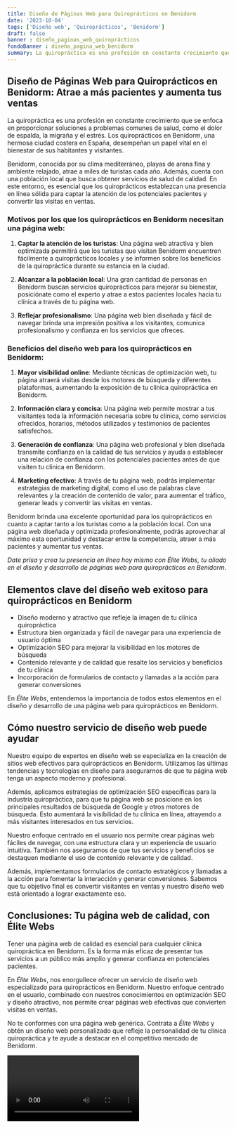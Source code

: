 ```yaml
---
title: Diseño de Páginas Web para Quiroprácticos en Benidorm
date: '2023-10-04'
tags: ['Diseño web', 'Quiroprácticos', 'Benidorm']
draft: false
banner : diseño_paginas_web_quiroprácticos
fondoBanner : diseño_pagina_web_benidorm
summary: La quiropráctica es una profesión en constante crecimiento que se enfoca en proporcionar soluciones a problemas comunes de salud, como el dolor de espalda, la migraña y el estrés. Los quiroprácticos en Benidorm, una hermosa ciudad costera en España, desempeñan un papel vital en el bienestar de sus habitantes y visitantes.
---
```


## Diseño de Páginas Web para Quiroprácticos en Benidorm: Atrae a más pacientes y aumenta tus ventas

La quiropráctica es una profesión en constante crecimiento que se enfoca en proporcionar soluciones a problemas comunes de salud, como el dolor de espalda, la migraña y el estrés. Los quiroprácticos en Benidorm, una hermosa ciudad costera en España, desempeñan un papel vital en el bienestar de sus habitantes y visitantes.

Benidorm, conocida por su clima mediterráneo, playas de arena fina y ambiente relajado, atrae a miles de turistas cada año. Además, cuenta con una población local que busca obtener servicios de salud de calidad. En este entorno, es esencial que los quiroprácticos establezcan una presencia en línea sólida para captar la atención de los potenciales pacientes y convertir las visitas en ventas.

### Motivos por los que los quiroprácticos en Benidorm necesitan una página web:

1. **Captar la atención de los turistas**: Una página web atractiva y bien optimizada permitirá que los turistas que visitan Benidorm encuentren fácilmente a quiroprácticos locales y se informen sobre los beneficios de la quiropráctica durante su estancia en la ciudad.

2. **Alcanzar a la población local**: Una gran cantidad de personas en Benidorm buscan servicios quiroprácticos para mejorar su bienestar, posiciónate como el experto y atrae a estos pacientes locales hacia tu clínica a través de tu página web.

3. **Reflejar profesionalismo**: Una página web bien diseñada y fácil de navegar brinda una impresión positiva a los visitantes, comunica profesionalismo y confianza en los servicios que ofreces.

### Beneficios del diseño web para los quiroprácticos en Benidorm:

1. **Mayor visibilidad online**: Mediante técnicas de optimización web, tu página atraerá visitas desde los motores de búsqueda y diferentes plataformas, aumentando la exposición de tu clínica quiropráctica en Benidorm.

2. **Información clara y concisa**: Una página web permite mostrar a tus visitantes toda la información necesaria sobre tu clínica, como servicios ofrecidos, horarios, métodos utilizados y testimonios de pacientes satisfechos.

3. **Generación de confianza**: Una página web profesional y bien diseñada transmite confianza en la calidad de tus servicios y ayuda a establecer una relación de confianza con los potenciales pacientes antes de que visiten tu clínica en Benidorm.

4. **Marketing efectivo**: A través de tu página web, podrás implementar estrategias de marketing digital, como el uso de palabras clave relevantes y la creación de contenido de valor, para aumentar el tráfico, generar leads y convertir las visitas en ventas.

Benidorm brinda una excelente oportunidad para los quiroprácticos en cuanto a captar tanto a los turistas como a la población local. Con una página web diseñada y optimizada profesionalmente, podrás aprovechar al máximo esta oportunidad y destacar entre la competencia, atraer a más pacientes y aumentar tus ventas.

*Date prisa y crea tu presencia en línea hoy mismo con Élite Webs, tu aliado en el diseño y desarrollo de páginas web para quiroprácticos en Benidorm*.

<GifSeo />

<Cta />

## Elementos clave del diseño web exitoso para quiroprácticos en Benidorm

- Diseño moderno y atractivo que refleje la imagen de tu clínica quiropráctica
- Estructura bien organizada y fácil de navegar para una experiencia de usuario óptima
- Optimización SEO para mejorar la visibilidad en los motores de búsqueda
- Contenido relevante y de calidad que resalte los servicios y beneficios de tu clínica
- Incorporación de formularios de contacto y llamadas a la acción para generar conversiones

En *Élite Webs*, entendemos la importancia de todos estos elementos en el diseño y desarrollo de una página web para quiroprácticos en Benidorm. 

## Cómo nuestro servicio de diseño web puede ayudar

Nuestro equipo de expertos en diseño web se especializa en la creación de sitios web efectivos para quiroprácticos en Benidorm. Utilizamos las últimas tendencias y tecnologías en diseño para asegurarnos de que tu página web tenga un aspecto moderno y profesional.

Además, aplicamos estrategias de optimización SEO específicas para la industria quiropráctica, para que tu página web se posicione en los principales resultados de búsqueda de Google y otros motores de búsqueda. Esto aumentará la visibilidad de tu clínica en línea, atrayendo a más visitantes interesados en tus servicios.

Nuestro enfoque centrado en el usuario nos permite crear páginas web fáciles de navegar, con una estructura clara y un experiencia de usuario intuitiva. También nos aseguramos de que tus servicios y beneficios se destaquen mediante el uso de contenido relevante y de calidad.

Además, implementamos formularios de contacto estratégicos y llamadas a la acción para fomentar la interacción y generar conversiones. Sabemos que tu objetivo final es convertir visitantes en ventas y nuestro diseño web está orientado a lograr exactamente eso.

## Conclusiones: Tu página web de calidad, con Élite Webs

Tener una página web de calidad es esencial para cualquier clínica quiropráctica en Benidorm. Es la forma más eficaz de presentar tus servicios a un público más amplio y generar confianza en potenciales pacientes. 

En *Élite Webs*, nos enorgullece ofrecer un servicio de diseño web especializado para quiroprácticos en Benidorm. Nuestro enfoque centrado en el usuario, combinado con nuestros conocimientos en optimización SEO y diseño atractivo, nos permite crear páginas web efectivas que convierten visitas en ventas.

No te conformes con una página web genérica. Contrata a *Élite Webs* y obtén un diseño web personalizado que refleje la personalidad de tu clínica quiropráctica y te ayude a destacar en el competitivo mercado de Benidorm.

<Video />

<CtaBot job='Quiroprácticos' city='Benidorm'/>

<Gmaps query='Benidorm+españa+maps' />